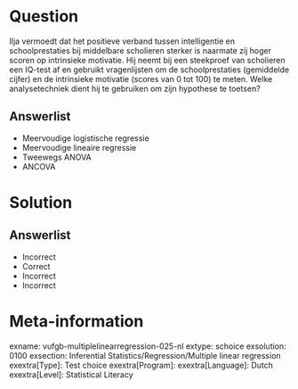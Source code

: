 Question
========
  
Ilja vermoedt dat het positieve verband tussen intelligentie en schoolprestaties bij middelbare scholieren sterker is naarmate zij hoger scoren op intrinsieke motivatie. Hij neemt bij een steekproef van scholieren een IQ-test af en gebruikt vragenlijsten om de schoolprestaties (gemiddelde cijfer) en de intrinsieke motivatie (scores van 0 tot 100) te meten. Welke analysetechniek dient hij te gebruiken om zijn hypothese te toetsen?
  
Answerlist
----------
* Meervoudige logistische regressie
* Meervoudige lineaire regressie
* Tweewegs ANOVA
* ANCOVA

Solution
========

Answerlist
----------
* Incorrect
* Correct
* Incorrect
* Incorrect

Meta-information
================
exname: vufgb-multiplelinearregression-025-nl
extype: schoice
exsolution: 0100
exsection: Inferential Statistics/Regression/Multiple linear regression
exextra[Type]: Test choice
exextra[Program]: 
exextra[Language]: Dutch
exextra[Level]: Statistical Literacy
